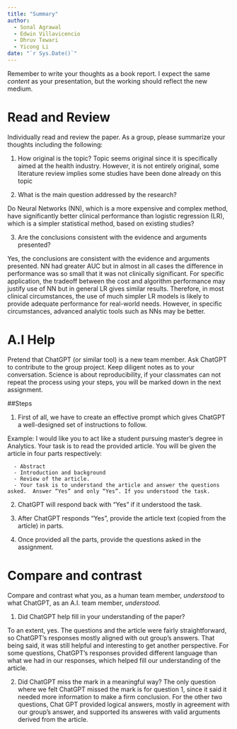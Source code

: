 ---
title: "Summary"
author:
  - Sonal Agrawal
  - Edwin Villavicencio
  - Dhruv Tewari
  - Yicong Li
date: "`r Sys.Date()`"
---

Remember to write your thoughts as a book report.
I expect the same _content_ as your presentation, but the working should reflect the new medium.

# Read and Review

Individually read and review the paper.
As a group, please summarize your thoughts including the following:

1. How original is the topic?
Topic seems original since it is specifically aimed at the health industry. However, it is not entirely original, some literature review implies some studies have been done already on this topic

2. What is the main question addressed by the research?

Do Neural Networks (NN), which is a more expensive and complex method, have significantly better clinical performance than logistic regression (LR), which is a simpler statistical method, based on existing studies?

3. Are the conclusions consistent with the evidence and arguments presented?

Yes, the conclusions are consistent with the evidence and arguments presented. NN had greater AUC but in almost in all cases the difference in performance was so small that it was not clinically significant. For specific application, the tradeoff between the cost and algorithm performance may justify use of NN but in general LR gives similar results. Therefore, in most clinical circumstances, the use of much simpler LR models is likely to provide adequate performance for real-world needs. However, in specific circumstances, advanced analytic tools such as NNs may be better.

# A.I Help

Pretend that ChatGPT (or similar tool) is a new team member.
Ask ChatGPT to contribute to the group project.
Keep diligent notes as to your conversation.
Science is about reproducibility, if your classmates can not repeat the process using your steps, you will be marked down in the next assignment.

##Steps

1. First of all, we have to create an effective prompt which gives ChatGPT a well-designed set of instructions to follow.

 Example: I would like you to act like a student pursuing master’s degree in Analytics. Your task is to read the provided article. You will be given the article in four parts respectively: 

      - Abstract
      - Introduction and background
      - Review of the article. 
      - Your task is to understand the article and answer the questions asked.  Answer “Yes” and only “Yes”. If you understood the task.

2. ChatGPT will respond back with “Yes” if it understood the task.

3. After ChatGPT responds "Yes", provide the article text (copied from the article) in parts.

4. Once provided all the parts, provide the questions asked in the assignment.


# Compare and contrast

Compare and contrast what you, as a human team member, _understood_ to what ChatGPT, as an A.I. team member, _understood_.

1. Did ChatGPT help fill in your understanding of the paper?

To an extent, yes. The questions and the article were fairly straightforward, so ChatGPT's responses mostly aligned with out group's answers. That being said, it was still helpful and interesting to get another perspective. For some questions, ChatGPT's responses provided different language than what we had in our responses, which helped fill our understanding of the article. 

2. Did ChatGPT miss the mark in a meaningful way?
The only question where we felt ChatGPT missed the mark is for question 1, since it said it needed more information to make a firm conclusion. For the other two questions, Chat GPT provided logical answers, mostly in agreement with our group's answer, and supported its answeres with valid arguments derived from the article.
